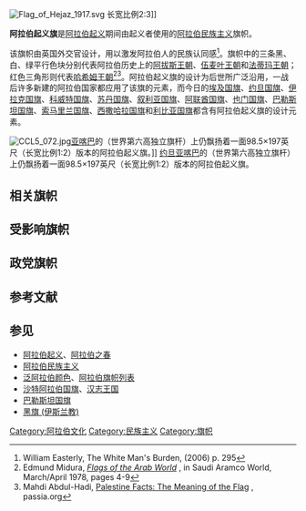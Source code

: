 [[File:Flag_of_Hejaz_1917.svg|thumb]] 长宽比例2:3]]

'''阿拉伯起义旗'''是[[阿拉伯起义|阿拉伯起义]]期间由起义者使用的[[阿拉伯民族主义|阿拉伯民族主义]]旗帜。

该旗帜由英国外交官{{le|马克·赛克斯|Mark Sykes}}设计，用以激发阿拉伯人的民族认同感<ref>William Easterly, The White Man's Burden, (2006) p. 295</ref>。旗帜中的三条黑、白、绿平行色块分别代表阿拉伯历史上的[[阿拔斯王朝|阿拔斯王朝]]、[[伍麦叶王朝|伍麦叶王朝]]和[[法蒂玛王朝|法蒂玛王朝]]；红色三角形则代表[[哈希姆王朝|哈希姆王朝]]<ref>Edmund Midura, [https://www.saudiaramcoworld.com/issue/197802/flags.of.the.arab.world.htm ''Flags of the Arab World''] {{Wayback|url=https://www.saudiaramcoworld.com/issue/197802/flags.of.the.arab.world.htm |date=20141205000206 }}, in Saudi Aramco World, March/April 1978, pages 4-9</ref><ref>Mahdi Abdul-Hadi, [http://www.passia.org/palestine_facts/meaning_of_flag.htm Palestine Facts: The Meaning of the Flag]  {{webarchive|url=https://web.archive.org/web/20120419010656/http://www.passia.org/palestine_facts/meaning_of_flag.htm |date=2012-04-19 }}, passia.org</ref>。阿拉伯起义旗的设计为后世所广泛沿用，一战后许多新建的阿拉伯国家都应用了该旗的元素，而今日的[[埃及国旗|埃及国旗]]、[[约旦国旗|约旦国旗]]、[[伊拉克国旗|伊拉克国旗]]、[[科威特国旗|科威特国旗]]、[[苏丹国旗|苏丹国旗]]、[[叙利亚国旗|叙利亚国旗]]、[[阿联酋国旗|阿联酋国旗]]、[[也门国旗|也门国旗]]、[[巴勒斯坦国旗|巴勒斯坦国旗]]、[[索马里兰国旗|索马里兰国旗]]、[[西撒哈拉国旗|西撒哈拉国旗]]和[[利比亚国旗|利比亚国旗]]都含有阿拉伯起义旗的设计元素。

[[Image:CCL5_072.jpg|thumb]][[亚喀巴|亚喀巴]]的{{le|亚喀巴大旗杆|Aqaba Flagpole}}（世界第六高独立旗杆）上仍飘扬着一面98.5×197英尺（长宽比例1:2）版本的阿拉伯起义旗。]]
[[约旦|约旦]][[亚喀巴|亚喀巴]]的{{le|亚喀巴大旗杆|Aqaba Flagpole}}（世界第六高独立旗杆）上仍飘扬着一面98.5×197英尺（长宽比例1:2）版本的阿拉伯起义旗。

== 相关旗帜 ==
{{Flag gallery
|File:Flag_of_Hejaz_1920.svg|汉志王国（1916－1925）
|File:Flag of Hejaz 1926.svg|汉志王国（1926－1932）
|File:Flag of Iraq (1921–1959).svg|伊拉克王国（1920－1958）
|File:Flag of the Emirate of Transjordan.svg|[[外约旦酋长国|外约旦酋长国]]（1928－1939）
|File:Flag of Kingdom of Syria (1920-03-08 to 1920-07-24).svg|叙利亚王国（1920）
}}

== 受影响旗帜 ==
{{Flag gallery
|File:Flag_of Egypt.svg|阿拉伯埃及共和国
|File:Flag_of Syria.svg|阿拉伯叙利亚共和国
|File:Flag_of Yemen.svg|也门共和国
|File:Flag_of Iraq.svg|伊拉克共和国
|File:Flag_of Palestine.svg|巴勒斯坦国
|File:Flag of Jordan.svg|约旦哈希姆王国
|File:Flag_of Western Sahara.svg|阿拉伯撒哈拉民主共和国
|File:Flag of Sudan.svg|苏丹共和国
|File:Flag of Libya.svg|利比亚国
|File:Flag of Kuwait.svg|科威特国
|File:Flag of Somaliland.svg|索马里兰共和国
|File:Flag of the United Arab Emirates.svg|阿拉伯联合酋长国
}}

== 政党旗帜 ==
{{Flag gallery
|File:Flag of the Ba'ath Party.svg|[[阿拉伯复兴社会党|阿拉伯复兴社会党]]
|File:Flag of Syria 2011, observed.svg|[[叙利亚全国联盟|叙利亚全国联盟]]<br>[[叙利亚临时政府|叙利亚临时政府]]
}}

== 参考文献 ==
{{Reflist}}

== 参见 ==
{{Portal|紋章及旗幟|阿拉伯世界|第一次世界大战}}
* [[阿拉伯起义|阿拉伯起义]]、[[阿拉伯之春|阿拉伯之春]]
* [[阿拉伯民族主义|阿拉伯民族主义]]
* [[泛阿拉伯颜色|泛阿拉伯颜色]]、[[阿拉伯旗帜列表|阿拉伯旗帜列表]]
* [[沙特阿拉伯国旗|沙特阿拉伯国旗]]、[[汉志王国|汉志王国]]
* [[巴勒斯坦国旗|巴勒斯坦国旗]]
* [[黑旗_(伊斯兰教)|黑旗 (伊斯兰教)]]

[[Category:阿拉伯文化|Category:阿拉伯文化]]
[[Category:民族主义|Category:民族主义]]
[[Category:旗帜|Category:旗帜]]